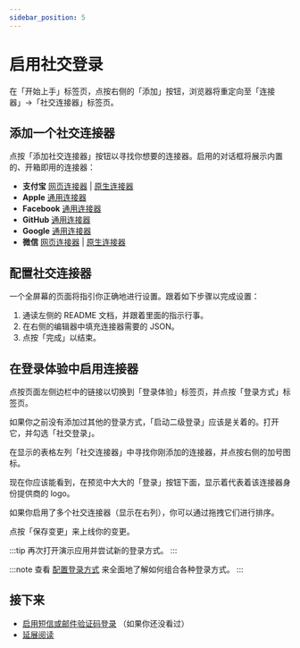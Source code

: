 ```yaml
---
sidebar_position: 5
---
```



# 启用社交登录

在「开始上手」标签页，点按右侧的「添加」按钮，浏览器将重定向至「连接器」->「社交连接器」标签页。

<ConnectorsIntro />

## 添加一个社交连接器

点按「添加社交连接器」按钮以寻找你想要的连接器。启用的对话框将展示内置的、开箱即用的连接器：

- **支付宝** [网页连接器](https://github.com/logto-io/logto/tree/master/packages/connector-alipay) | [原生连接器](https://github.com/logto-io/logto/tree/master/packages/connector-alipay-native)
- **Apple** [通用连接器](https://github.com/logto-io/logto/tree/master/packages/connector-apple)
- **Facebook** [通用连接器](https://github.com/logto-io/logto/tree/master/packages/connector-facebook)
- **GitHub** [通用连接器](https://github.com/logto-io/logto/tree/master/packages/connector-github)
- **Google** [通用连接器](https://github.com/logto-io/logto/tree/master/packages/connector-google)
- **微信** [网页连接器](https://github.com/logto-io/logto/tree/master/packages/connector-wechat) | [原生连接器](https://github.com/logto-io/logto/tree/master/packages/connector-wechat-native)

<ConnectorsWip />

## 配置社交连接器

一个全屏幕的页面将指引你正确地进行设置。跟着如下步骤以完成设置：

1. 通读左侧的 README 文档，并跟着里面的指示行事。
2. 在右侧的编辑器中填充连接器需要的 JSON。
3. 点按「完成」以结束。

## 在登录体验中启用连接器

点按页面左侧边栏中的链接以切换到「登录体验」标签页，并点按「登录方式」标签页。

如果你之前没有添加过其他的登录方式，「启动二级登录」应该是关着的。打开它，并勾选「社交登录」。

在显示的表格左列「社交连接器」中寻找你刚添加的连接器，并点按右侧的加号图标。

现在你应该能看到，在预览中大大的「登录」按钮下面，显示着代表着该连接器身份提供商的 logo。

如果你启用了多个社交连接器（显示在右列），你可以通过拖拽它们进行排序。

点按「保存变更」来上线你的变更。

:::tip
再次打开演示应用并尝试新的登录方式。
:::

:::note
查看 [配置登录方式](../../recipes/customize-sie/configure-sign-in-methods.mdx) 来全面地了解如何组合各种登录方式。
:::

## 接下来

- [启用短信或邮件验证码登录](./enable-passcode-sign-in.mdx) （如果你还没看过）
- [延展阅读](./further-readings.md)
